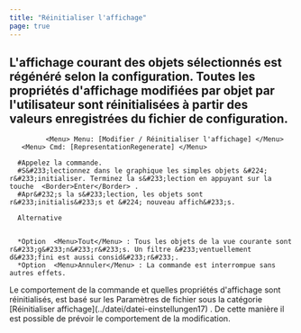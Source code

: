 ```yaml
---
title: "Réinitialiser l'affichage"
page: true
---
```

## L&#39;affichage courant des objets s&#233;lectionn&#233;s est r&#233;g&#233;n&#233;r&#233; selon la configuration. Toutes les propri&#233;t&#233;s d&#39;affichage modifi&#233;es par objet par l&#39;utilisateur sont r&#233;initialis&#233;es &#224; partir des valeurs enregistr&#233;es du fichier de configuration.

             <Menu> Menu: [Modifier / Réinitialiser l'affichage] </Menu> 
       <Menu> Cmd: [RepresentationRegenerate] </Menu> 

      #Appelez la commande.
      #S&#233;lectionnez dans le graphique les simples objets &#224; r&#233;initialiser. Terminez la s&#233;lection en appuyant sur la touche  <Border>Enter</Border> .
      #Apr&#232;s la s&#233;lection, les objets sont r&#233;initialis&#233;s et &#224; nouveau affich&#233;s.

      Alternative


      *Option  <Menu>Tout</Menu> : Tous les objets de la vue courante sont r&#233;g&#233;n&#233;r&#233;s. Un filtre &#233;ventuellement d&#233;fini est aussi consid&#233;r&#233;.
      *Option  <Menu>Annuler</Menu> : La commande est interrompue sans autres effets.


      
<Warning>
Le comportement de la commande et quelles propri&#233;t&#233;s d&#39;affichage sont r&#233;initialis&#233;s, est bas&#233; sur les  <Italic> Param&#232;tres de fichier </Italic>  sous la cat&#233;gorie [R&#233;initialiser affichage](../datei/datei-einstellungen17)
. De cette mani&#232;re il est possible de pr&#233;voir le comportement de la modification.
</Warning>
